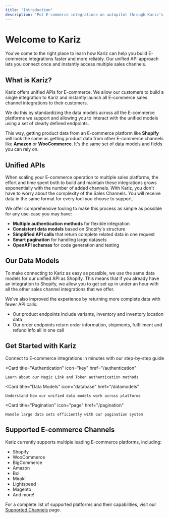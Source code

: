 ```yaml
---
title: "Introduction"
description: "Put E-commerce integrations on autopilot through Kariz's unified API"
---
```


# Welcome to Kariz

You've come to the right place to learn how Kariz can help you build E-commerce integrations faster and more reliably. Our unified API approach lets you connect once and instantly access multiple sales channels.

## What is Kariz?

Kariz offers unified APIs for E-commerce. We allow our customers to build a single integration to Kariz and instantly launch all E-commerce sales channel integrations to their customers.

We do this by standardizing the data models across all the E-commerce platforms we support and allowing you to interact with the unified models using a set of clearly defined endpoints.

This way, getting product data from an E-commerce platform like **Shopify** will look the same as getting product data from other E-commerce channels like **Amazon** or **WooCommerce**. It's the same set of data models and fields you can rely on.

## Unified APIs

When scaling your E-commerce operation to multiple sales platforms, the effort and time spent both to build and maintain these integrations grows exponentially with the number of added channels. With Kariz, you don't have to worry about the complexity of the Sales Channels. You will receive data in the same format for every tool you choose to support.

We offer comprehensive tooling to make this process as simple as possible for any use-case you may have:

- **Multiple authentication methods** for flexible integration
- **Consistent data models** based on Shopify's structure
- **Simplified API calls** that return complete related data in one request
- **Smart pagination** for handling large datasets
- **OpenAPI schemas** for code generation and testing

## Our Data Models

To make connecting to Kariz as easy as possible, we use the same data models for our unified API as Shopify. This means that if you already have an integration to Shopify, we allow you to get set up in under an hour with all the other sales channel integrations that we offer.

We've also improved the experience by returning more complete data with fewer API calls:

- Our product endpoints include variants, inventory and inventory location data
- Our order endpoints return order information, shipments, fulfillment and refund info all in one call

## Get Started with Kariz

<CardGroup cols={2}>
  <Card 
    title="Quickstart" 
    icon="rocket" 
    href="/quickstart"
  >
    Connect to E-commerce integrations in minutes with our step-by-step guide
  </Card>
  
  <Card 
    title="Authentication" 
    icon="key" 
    href="/authentication"
  >
    Learn about our Magic Link and Token authentication methods
  </Card>
  
  <Card 
    title="Data Models" 
    icon="database" 
    href="/datamodels"
  >
    Understand how our unified data models work across platforms
  </Card>
  
  <Card 
    title="Pagination" 
    icon="page" 
    href="/pagination"
  >
    Handle large data sets efficiently with our pagination system
  </Card>
</CardGroup>

## Supported E-commerce Channels

Kariz currently supports multiple leading E-commerce platforms, including:

- Shopify
- WooCommerce
- BigCommerce
- Amazon
- Bol
- Mirakl
- Lightspeed
- Magento
- And more!

For a complete list of supported platforms and their capabilities, visit our [Supported Channels](https://runkariz.com/integrations) page.